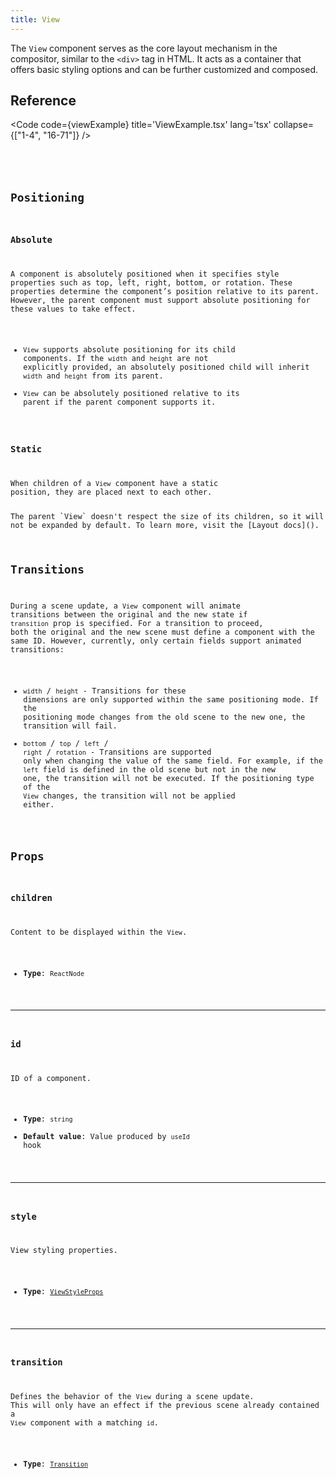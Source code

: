 ```yaml
---
title: View
---
```


The `View` component serves as the core layout mechanism in the compositor, similar to the `<div>` tag in HTML. It acts as a container that offers basic styling options and can be further customized and composed.

## Reference

<Code code={viewExample} title='ViewExample.tsx' lang='tsx' collapse={["1-4", "16-71"]} />

<CollapsibleDetails summaryTitle='Type definitions'>
<Code code={`
type ViewProps = {
    id?: string;
    children?: ReactNode;
    style?: ViewStyleProps;
    transition?: Transition;
}
`} lang='tsx' />
</CollapsibleDetails>

## Positioning

### Absolute
A component is absolutely positioned when it specifies style properties such as top, left, right, bottom, or rotation. These properties determine the component’s position relative to its parent. However, the parent component must support absolute positioning for these values to take effect.
- `View` supports absolute positioning for its child components. If the `width` and `height` are not explicitly provided, an absolutely positioned child will inherit `width` and `height` from its parent.
- `View` can be absolutely positioned relative to its parent if the parent component supports it.

### Static
When children of a `View` component have a static position, they are placed next to each other.

<Aside type="caution">The parent `View` doesn't respect the size of its children, so it will not be expanded by default. To learn more, visit the [Layout docs]().</Aside>

## Transitions
During a scene update, a `View` component will animate transitions between the original and the new state if `transition` prop is specified. For a transition to proceed, both the original and the new scene must define a component with the same ID. However, currently, only certain fields support animated transitions:

- `width` / `height` - Transitions for these dimensions are only supported within the same positioning mode. If the positioning mode changes from the old scene to the new one, the transition will fail.
- `bottom` / `top` / `left` / `right` / `rotation` - Transitions are supported only when changing the value of the same field. For example, if the `left` field is defined in the old scene but not in the new one, the transition will not be executed. If the positioning type of the `View` changes, the transition will not be applied either.

## Props

### children
Content to be displayed within the `View`.

- **Type**: `ReactNode`

---

### id
ID of a component.

- **Type**: `string`
- **Default value**: Value produced by `useId` hook

---

### style
View styling properties.

- **Type**: [`ViewStyleProps`](/reference/ts-sdk/props/view-style-props)


---

### transition
Defines the behavior of the `View` during a scene update. This will only have an effect if the previous scene already contained a `View` component with a matching `id`.

- **Type**: [`Transition`](/ts-sdk/props/transition)